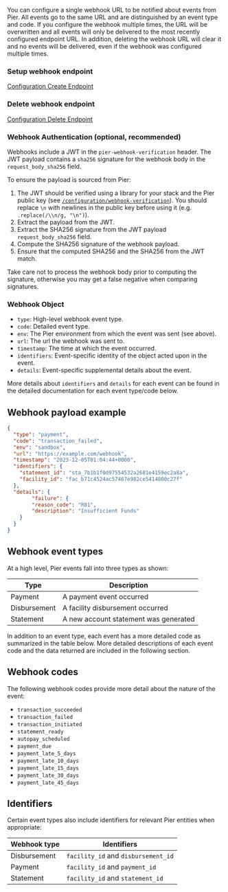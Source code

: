 You can configure a single webhook URL to be notified about events from Pier. All events go to the same URL and are distinguished by an event type and code. If you configure the webhook multiple times, the URL will be overwritten and all events will only be delivered to the most recently configured endpoint URL. In addition, deleting the webhook URL will clear it and no events will be delivered, even if the webhook was configured multiple times.

### Setup webhook endpoint

[Configuration Create Endpoint](/api-reference/configuration/set-webhook-url)

### Delete webhook endpoint

[Configuration Delete Endpoint](/api-reference/configuration/remove-a-webhook)

### Webhook Authentication (optional, recommended)

Webhooks include a JWT in the `pier-webhook-verification` header. The JWT payload contains a `sha256` signature for the webhook body in the `request_body_sha256` field.

To ensure the payload is sourced from Pier:

1. The JWT should be verified using a library for your stack and the Pier public key (see [`/configuration/webhook-verification`](/api-reference/configuration/verify-a-webhook-with-pier-public-key)). You should replace `\n` with newlines in the public key before using it (e.g. `.replace(/\\n/g, "\n")`).
1. Extract the payload from the JWT.
1. Extract the SHA256 signature from the JWT payload `request_body_sha256` field.
1. Compute the SHA256 signature of the webhook payload.
1. Ensure that the computed SHA256 and the SHA256 from the JWT match.

Take care not to process the webhook body prior to computing the signature, otherwise you may get a false negative when comparing signatures.

### Webhook Object

- `type`: High-level webhook event type.
- `code`: Detailed event type.
- `env`: The Pier environment from which the event was sent (see above).
- `url`: The url the webhook was sent to.
- `timestamp`: The time at which the event occurred.
- `identifiers`: Event-specific identity of the object acted upon in the event.
- `details`: Event-specific supplemental details about the event.

More details about `identifiers` and `details` for each event can be found in the detailed documentation for each event type/code below.

## Webhook payload example

```json
{
  "type": "payment",
  "code": "transaction_failed",
  "env": "sandbox",
  "url": "https://example.com/webhook",
  "timestamp": "2023-12-05T01:04:44+0000",
  "identifiers": {
	"statement_id": "sta_7b1b1f0d97554532a2681e4159ec2a8a",
    "facility_id": "fac_b71c4524ac57467e982ce5414800c27f"
  },
  "details": {
        "failure": {
        "reason_code": "R01",
        "description": "Insufficient Funds"
    }
  }
}
```

## Webhook event types

At a high level, Pier events fall into three types as shown:

| Type        | Description                          |
|-------------|--------------------------------------|
| Payment     | A payment event occurred             |
| Disbursement| A facility disbursement occurred     |
| Statement   | A new account statement was generated|

In addition to an event type, each event has a more detailed code as summarized in the table below. More detailed descriptions of each event code and the data returned are included in the following section.

## Webhook codes

The following webhook codes provide more detail about the nature of the event:

- `transaction_succeeded`
- `transaction_failed`
- `transaction_initiated`
- `statement_ready`
- `autopay_scheduled`
- `payment_due`
- `payment_late_5_days`
- `payment_late_10_days`
- `payment_late_15_days`
- `payment_late_30_days`
- `payment_late_45_days`

## Identifiers

Certain event types also include identifiers for relevant Pier entities when appropriate:

| Webhook type | Identifiers                         |
|--------------|-------------------------------------|
| Disbursement | `facility_id` and `disbursement_id` |
| Payment      | `facility_id` and `payment_id`      |
| Statement    | `facility_id` and `statement_id`    |
